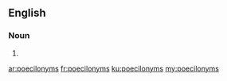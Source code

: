 ==English==

===Noun===
{{head|en|plural}}

# {{plural of|poecilonym|lang=en|nocat=1}}

[[ar:poecilonyms]]
[[fr:poecilonyms]]
[[ku:poecilonyms]]
[[my:poecilonyms]]